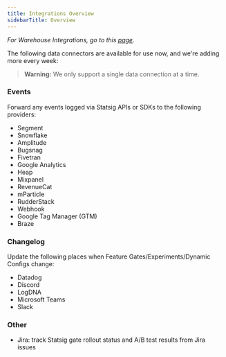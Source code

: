 ```yaml
---
title: Integrations Overview
sidebarTitle: Overview
---
```

_For Warehouse Integrations, go to this [page](/data-warehouse-ingestion/introduction)._

The following data connectors are available for use now, and we're adding more every week:

> **Warning:** We only support a single data connection at a time.

### Events

Forward any events logged via Statsig APIs or SDKs to the following providers:

- Segment
- Snowflake
- Amplitude
- Bugsnag
- Fivetran
- Google Analytics
- Heap
- Mixpanel
- RevenueCat
- mParticle
- RudderStack
- Webhook
- Google Tag Manager (GTM)
- Braze

### Changelog

Update the following places when Feature Gates/Experiments/Dynamic Configs change:

- Datadog
- Discord
- LogDNA
- Microsoft Teams
- Slack

### Other

- Jira: track Statsig gate rollout status and A/B test results from Jira issues
